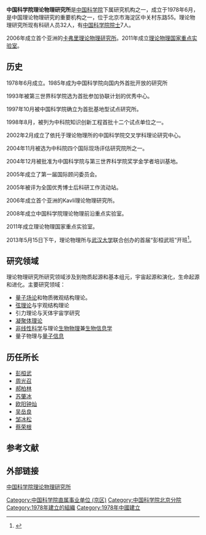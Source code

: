 {{not|中国科学院物理研究所}}
{{refimprove|time=2013-04-22T12:28:20+00:00}}
'''中国科学院理论物理研究所'''是[[中国科学院|中国科学院]]下属研究机构之一，成立于1978年6月，是中国理论物理研究的重要机构之一，位于北京市海淀区中关村东路55。理论物理研究所现有科研人员32人，有[[中国科学院院士|中国科学院院士]]7人。

2006年成立首个亚洲的[[凯维里理论物理研究所|卡弗里理论物理研究所]]。2011年成立[[理论物理国家重点实验室|理论物理国家重点实验室]]。

== 历史 ==
1978年6月成立。1985年成为中国科学院向国内外首批开放的研究所

1993年被第三世界科学院选为首批参加协联计划的优秀中心。

1997年10月被中国科学院确立为首批基地型试点研究所。

1998年8月，被列为中科院知识创新工程首批十二个试点单位之一。

2002年2月成立了依托于理论物理所的中国科学院交叉学科理论研究中心。

2004年11月被选为中科院四个国际现场评估研究院所之一。

2004年12月被批准为中国科学院与第三世界科学院奖学金学者培训基地。

2005年成立了第一届国际顾问委员会。

2005年被评为全国优秀博士后科研工作流动站。

2006年成立首个亚洲的Kavli理论物理研究所。

2008年成立中国科学院理论物理前沿重点实验室。

2011年成立理论物理国家重点实验室。

2013年5月15日下午，理论物理所与[[武汉大学|武汉大学]]联合创办的首届“彭桓武班”开班<ref>{{Cite web |url=http://www.itp.cas.cn/xwzx/zhxw/201305/t20130520_3842361.html |title=理论物理所-武汉大学首届“彭桓武班”开班仪式举行 |accessdate=2013-05-23 |archive-date=2016-03-04 |archive-url=https://web.archive.org/web/20160304045523/http://www.itp.cas.cn/xwzx/zhxw/201305/t20130520_3842361.html |dead-url=no }}</ref>。

== 研究领域 ==
理论物理研究所研究领域涉及到物质起源和基本组元，宇宙起源和演化，生命起源和进化。主要研究领域：
* [[量子场论|量子场论]]和物质微观结构理论。
* [[弦理论|弦理论]]与宇观结构理论
* 引力理论与天体宇宙学研究
* [[凝聚体物理学|凝聚体理论]]
* [[非线性科学|非线性科学]]与理论[[生物物理|生物物理]]兼[[生物信息学|生物信息学]]
* 量子物理与[[量子信息|量子信息]]

== 历任所长 ==
* [[彭桓武|彭桓武]]
* [[周光召|周光召]]
* [[郝柏林|郝柏林]]
* [[苏肇冰|苏肇冰]]
* [[欧阳钟灿|欧阳钟灿]]
* [[吴岳良|吴岳良]]
* [[邹冰松|邹冰松]]
* [[蔡荣根|蔡荣根]]

== 参考文献 ==
{{Reflist}}

==外部链接==
[http://www.itp.cas.cn/ 中国科学院理论物理研究所]{{Wayback|url=http://www.itp.cas.cn/ |date=20130515121100 }} {{zh icon}}
{{Authority control}}
[[Category:中国科学院直属事业单位_(京区)|Category:中国科学院直属事业单位 (京区)]]
[[Category:中国科学院北京分院|Category:中国科学院北京分院]]
[[Category:1978年建立的組織|Category:1978年建立的組織]]
[[Category:1978年中國建立|Category:1978年中國建立]]